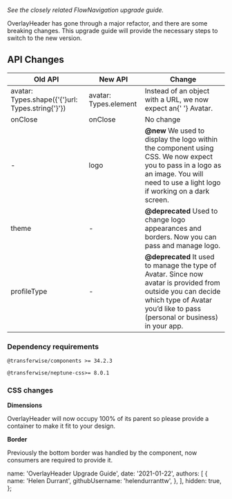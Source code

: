 
_See the closely related <DocLink href="/blog/2020-12-15-flownavigation-upgrade-guide">FlowNavigation upgrade guide</DocLink>._

OverlayHeader has gone through a major refactor, and there are some breaking changes. This upgrade guide will provide the necessary steps to switch to the new version.

## API Changes

<table className="docs-table table">
  <thead>
    <tr>
      <th>Old API</th>
      <th>New API</th>
      <th>Change</th>
    </tr>
  </thead>
  <tbody>
    <tr>
      <td>
        avatar: Types.shape({'{'}url: Types.string{'}'})
      </td>
      <td>avatar: Types.element</td>
      <td>
        Instead of an object with a URL, we now expect an{' '}
        <DocLink href="/components/content/Avatar">Avatar</DocLink>.
      </td>
    </tr>
    <tr>
      <td>onClose</td>
      <td>onClose</td>
      <td>No change</td>
    </tr>
    <tr>
      <td>-</td>
      <td>logo</td>
      <td>
        <b>@new</b> We used to display the logo within the component using CSS. We now expect you to
        pass in a logo as an image. You will need to use a light logo if working on a dark screen.
      </td>
    </tr>
    <tr>
      <td>theme</td>
      <td>-</td>
      <td>
        <b>@deprecated</b> Used to change logo appearances and borders. Now you can pass and manage
        logo.
      </td>
    </tr>
    <tr>
      <td>profileType</td>
      <td>-</td>
      <td>
        <b>@deprecated</b> It used to manage the type of Avatar. Since now avatar is provided from
        outside you can decide which type of Avatar you’d like to pass (personal or business) in
        your app.
      </td>
    </tr>
  </tbody>
</table>

### Dependency requirements

`@transferwise/components >= 34.2.3`

`@transferwise/neptune-css>= 8.0.1`

### CSS changes

**Dimensions**

OverlayHeader will now occupy 100% of its parent so please provide a container to make it fit to your design.

**Border**

Previously the bottom border was handled by the component, now consumers are required to provide it.

  name: 'OverlayHeader Upgrade Guide',
  date: '2021-01-22',
  authors: [
    {
      name: 'Helen Durrant',
      githubUsername: 'helendurranttw',
    },
  ],
  hidden: true,
};
